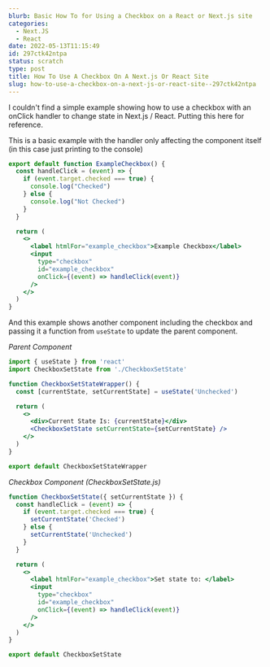 ```yaml
---
blurb: Basic How To for Using a Checkbox on a React or Next.js site
categories:
  - Next.JS
  - React
date: 2022-05-13T11:15:49
id: 297ctk42ntpa
status: scratch
type: post
title: How To Use A Checkbox On A Next.js Or React Site
slug: how-to-use-a-checkbox-on-a-next-js-or-react-site--297ctk42ntpa
---
```


I couldn't find a simple example showing how to use a checkbox with an onClick handler to change state in Next.js / React. Putting this here for reference. 

This is a basic example with the handler only affecting the component itself (in this case just printing to the console)


```jsx
export default function ExampleCheckbox() {
  const handleClick = (event) => {
    if (event.target.checked === true) {
      console.log("Checked")
    } else {
      console.log("Not Checked")
    }
  }

  return (
    <>
      <label htmlFor="example_checkbox">Example Checkbox</label>
      <input
        type="checkbox"
        id="example_checkbox"
        onClick={(event) => handleClick(event)}
      />
    </>
  )
}
```

And this example shows another component including the checkbox and passing it a function from `useState` to update the parent component. 

_Parent Component_

```jsx
import { useState } from 'react'
import CheckboxSetState from './CheckboxSetState'

function CheckboxSetStateWrapper() {
  const [currentState, setCurrentState] = useState('Unchecked')

  return (
    <>
      <div>Current State Is: {currentState}</div>
      <CheckboxSetState setCurrentState={setCurrentState} />
    </>
  )
}

export default CheckboxSetStateWrapper
```

_Checkbox Component (CheckboxSetState.js)_

```jsx
function CheckboxSetState({ setCurrentState }) {
  const handleClick = (event) => {
    if (event.target.checked === true) {
      setCurrentState('Checked')
    } else {
      setCurrentState('Unchecked')
    }
  }

  return (
    <>
      <label htmlFor="example_checkbox">Set state to: </label>
      <input
        type="checkbox"
        id="example_checkbox"
        onClick={(event) => handleClick(event)}
      />
    </>
  )
}

export default CheckboxSetState
```






